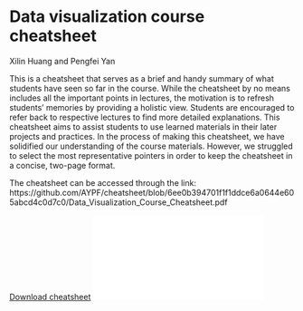 # Data visualization course cheatsheet

Xilin Huang and Pengfei Yan


This is a cheatsheet that serves as a brief and handy summary of what students have seen so far in the course. 
While the cheatsheet by no means includes all the important points in lectures, the motivation is to refresh students’ memories by providing a holistic view. Students are encouraged to refer back to respective lectures to find more detailed explanations. This cheatsheet aims to assist students to use learned materials in their later projects and practices. 
In the process of making this cheatsheet, we have solidified our understanding of the course materials. However, we struggled to select the most representative pointers in order to keep the cheatsheet in a concise, two-page format.

The cheatsheet can be accessed through the link:
https://github.com/AYPF/cheatsheet/blob/6ee0b394701f1f1ddce6a0644e605abcd4c0d7c0/Data_Visualization_Course_Cheatsheet.pdf

[Download cheatsheet](/Users/arthuryan/Desktop/Data_Visualization_Course_Cheatsheet.pdf)
![](/Users/arthuryan/Desktop/Data_Visualization_Course_Cheatsheet.pdf)
